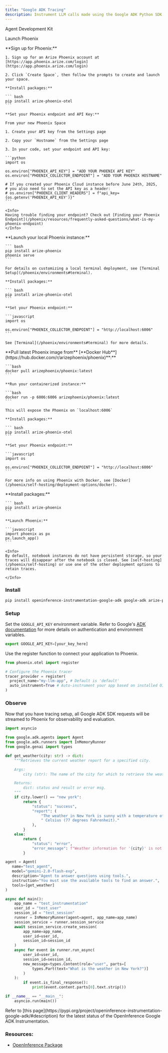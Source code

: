 ```yaml
---
title: "Google ADK Tracing"
description: Instrument LLM calls made using the Google ADK Python SDK
---
```


<Card horizontal icon="https://storage.googleapis.com/arize-phoenix-assets/assets/images/phoenix-docs-images/adk.avif" href="https://google.github.io/adk-docs/observability/phoenix/" >
  Agent Development Kit
</Card>

Launch Phoenix

<Tabs>
  <Tab title="Phoenix Cloud">
    **Sign up for Phoenix:**

    1. Sign up for an Arize Phoenix account at [https://app.phoenix.arize.com/login](https://app.phoenix.arize.com/login)

    2. Click `Create Space`, then follow the prompts to create and launch your space.

    **Install packages:**

    ``` bash
    pip install arize-phoenix-otel
    ```

    **Set your Phoenix endpoint and API Key:**

    From your new Phoenix Space

    1. Create your API key from the Settings page

    2. Copy your `Hostname` from the Settings page

    3. In your code, set your endpoint and API key:

    ```python
    import os

    os.environ["PHOENIX_API_KEY"] = "ADD YOUR PHOENIX API KEY"
    os.environ["PHOENIX_COLLECTOR_ENDPOINT"] = "ADD YOUR PHOENIX HOSTNAME"

    # If you created your Phoenix Cloud instance before June 24th, 2025,
    # you also need to set the API key as a header:
    # os.environ["PHOENIX_CLIENT_HEADERS"] = f"api_key={os.getenv('PHOENIX_API_KEY')}"
    ```

    <Info>
    Having trouble finding your endpoint? Check out [Finding your Phoenix Endpoint](/phoenix/resources/frequently-asked-questions/what-is-my-phoenix-endpoint)
    </Info>
  </Tab>
  <Tab title="Command Line">
    **Launch your local Phoenix instance:**

    ``` bash
    pip install arize-phoenix
    phoenix serve
    ```

    For details on customizing a local terminal deployment, see [Terminal Setup](/phoenix/environments#terminal).

    **Install packages:**

    ``` bash
    pip install arize-phoenix-otel
    ```

    **Set your Phoenix endpoint:**

    ```javascript
    import os

    os.environ["PHOENIX_COLLECTOR_ENDPOINT"] = "http://localhost:6006"
    ```

    See [Terminal](/phoenix/environments#terminal) for more details.
  </Tab>
  <Tab title="Docker">
    **Pull latest Phoenix image from** [**Docker Hub**](https://hub.docker.com/r/arizephoenix/phoenix)**:**

    ```bash
    docker pull arizephoenix/phoenix:latest
    ```

    **Run your containerized instance:**

    ```bash
    docker run -p 6006:6006 arizephoenix/phoenix:latest
    ```

    This will expose the Phoenix on `localhost:6006`

    **Install packages:**

    ``` bash
    pip install arize-phoenix-otel
    ```

    **Set your Phoenix endpoint:**

    ```javascript
    import os

    os.environ["PHOENIX_COLLECTOR_ENDPOINT"] = "http://localhost:6006"
    ```

    For more info on using Phoenix with Docker, see [Docker](/phoenix/self-hosting/deployment-options/docker).
  </Tab>
    <Tab title="Notebook">
    **Install packages:**

    ``` bash
    pip install arize-phoenix
    ```

    **Launch Phoenix:**

    ```javascript
    import phoenix as px
    px.launch_app()
    ```

    <Info>
    By default, notebook instances do not have persistent storage, so your traces will disappear after the notebook is closed. See [self-hosting](/phoenix/self-hosting) or use one of the other deployment options to retain traces.

    </Info>
  </Tab>
</Tabs>

### Install

``` bash
pip install openinference-instrumentation-google-adk google-adk arize-phoenix-otel
```

### Setup

Set the `GOOGLE_API_KEY` environment variable. Refer to Google's [ADK documentation](https://cloud.google.com/vertex-ai/docs/generative-ai/overview) for more details on authentication and environment variables.

```javascript
export GOOGLE_API_KEY=[your_key_here]
```

Use the register function to connect your application to Phoenix.

```python
from phoenix.otel import register

# Configure the Phoenix tracer
tracer_provider = register(
  project_name="my-llm-app", # Default is 'default'
  auto_instrument=True # Auto-instrument your app based on installed OI dependencies
)
```

### Observe

Now that you have tracing setup, all Google ADK SDK requests will be streamed to Phoenix for observability and evaluation.

```python expandable
import asyncio

from google.adk.agents import Agent
from google.adk.runners import InMemoryRunner
from google.genai import types

def get_weather(city: str) -> dict:
    """Retrieves the current weather report for a specified city.

    Args:
        city (str): The name of the city for which to retrieve the weather report.

    Returns:
        dict: status and result or error msg.
    """
    if city.lower() == "new york":
        return {
            "status": "success",
            "report": (
                "The weather in New York is sunny with a temperature of 25 degrees"
                " Celsius (77 degrees Fahrenheit)."
            ),
        }
    else:
        return {
            "status": "error",
            "error_message": f"Weather information for '{city}' is not available.",
        }

agent = Agent(
   name="test_agent",
   model="gemini-2.0-flash-exp",
   description="Agent to answer questions using tools.",
   instruction="You must use the available tools to find an answer.",
   tools=[get_weather]
)

async def main():
    app_name = "test_instrumentation"
    user_id = "test_user"
    session_id = "test_session"
    runner = InMemoryRunner(agent=agent, app_name=app_name)
    session_service = runner.session_service
    await session_service.create_session(
        app_name=app_name,
        user_id=user_id,
        session_id=session_id
    )
    async for event in runner.run_async(
        user_id=user_id,
        session_id=session_id,
        new_message=types.Content(role="user", parts=[
            types.Part(text="What is the weather in New York?")]
        )
    ):
        if event.is_final_response():
            print(event.content.parts[0].text.strip())

if __name__ == "__main__":
    asyncio.run(main())
```

<Info>
Refer to [this page](https://pypi.org/project/openinference-instrumentation-google-adk/#description) for the latest status of the OpenInference Google ADK Instrumentation.

</Info>

### Resources:

* [OpenInference Package](https://github.com/Arize-ai/openinference/tree/main/python/instrumentation/openinference-instrumentation-google-adk)


